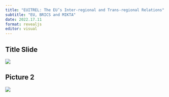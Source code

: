 ```yaml
---
title: "EUITREL: The EU’s Inter-regional and Trans-regional Relations"
subtitle: "EU, BRICS and MIKTA"
date: 2022.17.11
format: revealjs
editor: visual
---
```


## Title Slide

![](/lecture/images/Emel Parlar Dal 2022 Autumn/Emel Parlar Dal 2022 Autumn.png)

## Picture 2

![](/lecture/images/Emel Parlar Dal 2022 Autumn/WhatsApp Image 2023-12-10 at 12.55.13 AM.jpeg)

## 
